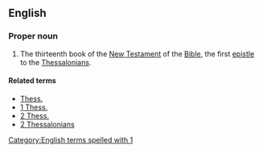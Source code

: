 ==English==

===Proper noun===
{{en-proper noun}}

{{book of the Bible|First Epistle to the Thessalonians}}
# {{label|en|biblical}} The thirteenth book of the [[New Testament]] of the [[Bible]], the first [[epistle]] to the [[Thessalonian]]s.

====Related terms====
* [[Thess.]]
* [[1 Thess.]]
* [[2 Thess.]]
* [[2 Thessalonians]]

[[Category:English terms spelled with 1]]